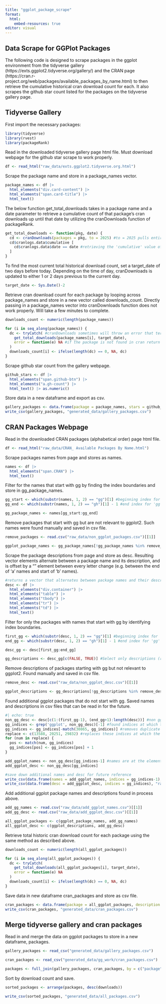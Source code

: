 ```yaml
---
title: "ggplot_package_scrape"
format:
  html:
    embed-resources: true
editor: visual
---
```


## Data Scrape for GGPlot Packages

The following code is designed to scrape packages in the ggplot environment from the tidyverse gallery (https://exts.ggplot2.tidyverse.org/gallery/) and the CRAN page (https://cran.r-project.org/web/packages/available_packages_by_name.html) to then retrieve the cumulative historical cran download count for each. It also scrapes the github star count listed for the packages on the tidyverse gallery page.

## Tidyverse Gallery

First import the necessary packages:

```r
library(tidyverse)
library(rvest)
library(packageRank)
```

Read in the downloaded tidyverse gallery page html file. Must download webpage for the github star scrape to work properly.

```r
df <- read_html("raw_data/exts.ggplot2.tidyverse.org.html")
```

Scrape the package name and store in a package_names vector.

```r
package_names <- df |>
  html_elements("div.card-content") |> 
  html_elements("span.card-title") |> 
  html_text()
```

The below function get_total_downloads takes in a package name and a date parameter to retrieve a cumulative count of that package's cran downloads up until that date by utilizing the cranDownloads function of packageRank.

```r
get_total_downloads <- function(pkg, date) {
  cd <- cranDownloads(packages = pkg, to = 2025) #to = 2025 pulls entire donwload history
  cd$cranlogs.data$cumulative [ 
    cd$cranlogs.data$date == date #retrieving the 'cumulative' value of a particular date gets total download count up to that date
  ]
}
```

To find the most current total historical download count, set a target_date of two days before today. Depending on the time of day, cranDownloads is updated to either 1 or 2 days previous to the current day.

```r
target_date <- Sys.Date()-2
```

Retrieve cran download count for each package by looping across package_names and store in a new vector called downloads_count. Directly passing in a package_names vector into cranDownloads function does not work properly. Will take a few minutes to complete.

```r
downloads_count <- numeric(length(package_names))

for (i in seq_along(package_names)) {
  dc <- tryCatch( #cranDownloads sometimes will throw an error that terminates the loop if not handled properly
    get_total_downloads(package_names[i], target_date),
    error = function(e) NA #if the package is not found in cran return NA
  )
  downloads_count[i] <- ifelse(length(dc) == 0, NA, dc)
}
```

Scrape github star count from the gallery webpage.

```r
github_stars <- df |> 
  html_elements("span.github-btn") |>
  html_elements("a.gh-count") |> 
  html_text() |> as.numeric()
```

Store data in a new dataframe and export as csv.

```r
gallery_packages <- data.frame(package = package_names, stars = github_stars, downloads = downloads_count, gallery = TRUE)
write_csv(gallery_packages, "generated_data/gallery_packages.csv")
```

## CRAN Packages Webpage

Read in the downloaded CRAN packages (alphabetical order) page html file.

```r
df <- read_html("raw_data/CRAN_ Available Packages By Name.html")
```

Scrape packages names from page and stores as names.

```r
names <- df |>
  html_elements("span.CRAN") |> 
  html_text()
```

Filter for the names that start with gg by finding the index boundaries and store in gg_package_names.

```r
gg_start <- which(substr(names, 1, 2) == "gg")[1] #beginning index for 'gg' names
gg_end <- which(substr(names, 1, 2) == "gh")[1] - 1 #end index for 'gg' names

gg_package_names <- names[gg_start:gg_end]
```

Remove packages that start with gg but are not relevant to ggplot2. Such names were found manually and saved in csv file.

```r
remove_packages <- read.csv("raw_data/non_ggplot_packages.csv")[[1]]

ggplot_package_names <- gg_package_names[!gg_package_names %in% remove_packages]
```

Scrape the package descriptions from page and store as desc. Resulting vector elements alternate between a package name and its description, and is offset by a "" element between every letter change (e.g. between the end of 'a' names and start of 'b' names).

```r
#returns a vector that alternates between package names and their descriptions
desc <- df |>
  html_elements("div.container") |> 
  html_elements("table") |> 
  html_elements("tbody") |> 
  html_elements("tr") |> 
  html_elements("td") |> 
  html_text()
```

Filter for only the packages with names that start with gg by identifying index boundaries.

```r
first_gg <- which(substr(desc, 1, 2) == "gg")[1] #beginning index for 'gg' names in descriptions
end_gg <- which(substr(desc, 1, 2) == "gh")[1] - 1 #end index for 'gg' names in descriptions

desc_gg <- desc[first_gg:end_gg]

gg_descriptions <- desc_gg[c(FALSE, TRUE)] #Select only descriptions (remove package names) by storing every other element
```

Remove descriptions of packages starting with gg but not relevant to ggplot2. Found manually and saved in csv file.

```r
remove_desc <- read.csv("raw_data/non_ggplot_desc.csv")[[1]]

ggplot_descriptions <- gg_descriptions[!gg_descriptions %in% remove_desc]
```

Found additional ggplot packages that do not start with gg. Saved names and descriptions in csv files that can be read in for the future.

```r
#| echo: true
non_gg_desc <- desc[c(1:(first_gg-1), (end_gg+1):length(desc))] #non gg package names
gg_indices <- grep('ggplot', non_gg_desc)[-1] #found indices at which the description or name contains 'ggplot', removes first index due to duplicity
gg_indices <- gg_indices[-match(30865, gg_indices)] #removes duplicate index where name and desc both contain 'ggplot'
replace <- c(13588, 20251, 29832) #replaces these indices at which the name contains 'ggplot' with the indices of their desc
for (num in replace) {
  pos <- match(num, gg_indices)
  gg_indices[pos] <- gg_indices[pos] + 1
}

add_ggplot_names <- non_gg_desc[gg_indices-1] #names are at the elements -1 before each desc
add_ggplot_desc <- non_gg_desc[gg_indices]

#save down additional names and desc for future reference
write_csv(data.frame(names = add_ggplot_names, indices = gg_indices-1), "raw_data/add_ggplot_names.csv")
write_csv(data.frame(desc = add_ggplot_desc, indices = gg_indices), "raw_data/add_ggplot_desc.csv")
```

Add additional ggplot package names and descriptions found in process above.

```r
add_gg_names <- read.csv("raw_data/add_ggplot_names.csv")[[1]]
add_gg_desc <- read.csv("raw_data/add_ggplot_desc.csv")[[1]]

all_ggplot_packages <- c(ggplot_package_names, add_gg_names)
all_ggplot_desc <- c(ggplot_descriptions, add_gg_desc)
```

Retrieve total historic cran download count for each package using the same method as described above.

```r
downloads_count <- numeric(length(all_ggplot_packages))

for (i in seq_along(all_ggplot_packages)) {
  dc <- tryCatch(
    get_total_downloads(all_ggplot_packages[i], target_date),
    error = function(e) NA
  )
  downloads_count[i] <- ifelse(length(dc) == 0, NA, dc)
}
```

Save data in new dataframe cran_packages and store as csv file.

```r
cran_packages <- data.frame(package = all_ggplot_packages, description = all_ggplot_desc, downloads = downloads_count, CRAN = TRUE)
write_csv(cran_packages, "generated_data/cran_packages.csv")
```

## Merge tidyverse gallery and cran packages

Read in and merge the data on ggplot packages to store in a new dataframe, packages.

```r
gallery_packages <- read_csv("generated_data/gallery_packages.csv")

cran_packages <- read_csv("generated_data/gg_work/cran_packages.csv")

packages <- full_join(gallery_packages, cran_packages, by = c("package", "downloads"))
```

Sort by download count and save.

```r
sorted_packages <- arrange(packages, desc(downloads))

write_csv(sorted_packages, "generated_data/all_packages.csv")
```
